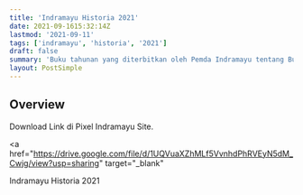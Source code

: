 ```yaml
---
title: 'Indramayu Historia 2021'
date: 2021-09-1615:32:14Z
lastmod: '2021-09-11'
tags: ['indramayu', 'historia', '2021']
draft: false
summary: 'Buku tahunan yang diterbitkan oleh Pemda Indramayu tentang Bupati Indramayu'
layout: PostSimple
---
```


## Overview

Download Link di Pixel Indramayu Site.

<a
  href="https://drive.google.com/file/d/1UQVuaXZhMLf5VvnhdPhRVEyN5dM_Cwjg/view?usp=sharing"
  target="_blank"
>
  Indramayu Historia 2021
</a>
